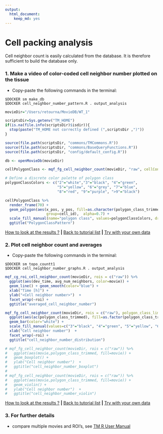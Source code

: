 ```yaml
---
output: 
  html_document: 
    keep_md: yes
---
```


# Cell packing analysis

Cell neighbor count is easily calculated from the database. It is therefore sufficient to build the database only.


### 1. Make a video of color-coded cell neighbor number plotted on the tissue

* Copy-paste the following commands in the terminal:

```
$DOCKER sm make_db 
$DOCKER cell_neighbor_number_pattern.R . output_analysis
```

```r
movieDir="/Users/retourna/MovieDB/WT_1"

scriptsDir=Sys.getenv("TM_HOME")
if(is.na(file.info(scriptsDir)$isdir)){
  stop(paste("TM_HOME not correctly defined (",scriptsDir ,")"))
}

source(file.path(scriptsDir, "commons/TMCommons.R"))
source(file.path(scriptsDir, "commons/BaseQueryFunctions.R"))
source(file.path(scriptsDir, "config/default_config.R"))

db <- openMovieDb(movieDir)

cellPolygonClass <- mqf_fg_cell_neighbor_count(movieDir, "raw", cellContour = T)

# Define a discrete color palette of polygon class
polygonClassColors <- c("2"="white","3"="black", "4"="green",
                        "5"="yellow", "6"="grey", "7"="blue",
                        "8"="red", "9"="purple", ">9"="black")

cellPolygonClass %>%
  render_frame(70) +
  geom_polygon(aes(x_pos, y_pos, fill=as.character(polygon_class_trimmed),
                   group=cell_id),  alpha=0.7) +
  scale_fill_manual(name="polygon class", values=polygonClassColors, drop=F) +
  ggtitle("PolygonClassPattern")


```

[How to look at the results ?](../tm_qs_example_data.md#4-look-at-the-results) **|** 
[Back to tutorial list](../tm_qs_example_data.md#3-select-the-analysis-you-are-interested-in) **|** 
[Try with your own data](../tm_qs_user_data.md#first-use-of-tissueminer-with-your-own-data)

### 2. Plot cell neighbor count and averages
* Copy-paste the following commands in the terminal:

```
$DOCKER sm topo_countt1 
$DOCKER cell_neighbor_number_graphs.R . output_analysis
```

```r

mqf_cg_roi_cell_neighbor_count(movieDir, rois = c("raw")) %>%
  ggplot(aes(dev_time, avg_num_neighbors, color=movie)) +
  geom_line() + geom_smooth(color="blue") +
  xlab("Time [h]") +
  ylab("<Cell neighbor number>")  +
  facet_wrap(~roi) +
  ggtitle("averaged_cell_neighbor_number")

mqf_fg_cell_neighbor_count(movieDir, rois = c("raw"), polygon_class_limit=c(3,9)) %>%
  ggplot(aes(ac(polygon_class_trimmed), fill=as.factor(polygon_class_trimmed))) +
  geom_bar(color="white") +
  scale_fill_manual(values=c("3"="black", "4"="green", "5"="yellow", "6"="grey", "7"="blue", "8"="red","9"="purple"), name="polygon class") + 
  xlab("Cell neighbor number")  +
  facet_wrap(~roi) +
  ggtitle("cell_neighbor_number_distribution")

# mqf_fg_cell_neighbor_count(movieDir, rois = c("raw")) %>%
#   ggplot(aes(movie,polygon_class_trimmed, fill=movie)) +
#   geom_boxplot() +
#   ylab("Cell neighbor number")  +
#   ggtitle("cell_neighbor_number_boxplot")
# 
# mqf_fg_cell_neighbor_count(movieDir, rois = c("raw")) %>%
#   ggplot(aes(movie,polygon_class_trimmed, fill=movie)) +
#   geom_violin() +
#   ylab("Cell neighbor number")  +
#   ggtitle("cell_neighbor_number_violin")
```

[How to look at the results ?](../tm_qs_example_data.md#4-look-at-the-results) **|** 
[Back to tutorial list](../tm_qs_example_data.md#3-select-the-analysis-you-are-interested-in) **|** 
[Try with your own data](../tm_qs_user_data.md#first-use-of-tissueminer-with-your-own-data)

### 3. For further details

* compare multiple movies and ROI's, see [TM R User Manual](https://mpicbg-scicomp.github.io/tissue_miner/tm_tutorial/R-tutorial.html#comparing-averaged-quantities-between-movies-and-rois)
